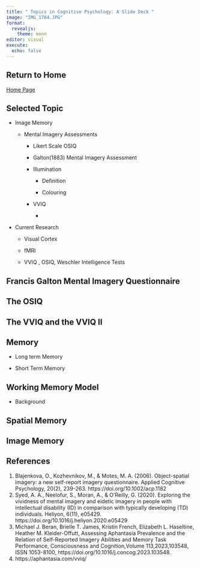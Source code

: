 ```yaml
---
title: " Topics in Cognitive Psychology: A Slide Deck "
image: "IMG_1784.JPG"
format: 
  revealjs:
    theme: moon
editor: visual
execute: 
  echo: false
---
```



## Return to Home
[Home Page](https://miller-c-r.github.io/deuxieme_cognition_experiements/)

## Selected Topic

-   Image Memory

    -   Mental Imagery Assessments

        -   Likert Scale OSIQ

        -   Galton(1883) Mental Imagery Assessment

        -   Illumination

            -   Definition

            -   Colouring

        -   VVIQ

            -   

-   Current Research

    -   Visual Cortex

    -   fMRI

    -   VVIQ , OSIQ, Weschler Intelligence Tests

## Francis Galton Mental Imagery Questionnaire

## The OSIQ

## The VVIQ and the VVIQ II

## Memory

-   Long term Memory

-   Short Term Memory

## Working Memory Model

-   Background

## Spatial Memory

## Image Memory

## References

1.  Blajenkova, O., Kozhevnikov, M., & Motes, M. A. (2006). Object-spatial imagery: a new self-report imagery questionnaire. Applied Cognitive Psychology, 20(2), 239-263. https://doi.org/10.1002/acp.1182
2.  Syed, A. A., Neelofur, S., Moran, A., & O'Reilly, G. (2020). Exploring the vividness of mental imagery and eidetic imagery in people with intellectual disability (ID) in comparison with typically developing (TD) individuals. Heliyon, 6(11), e05429. https://doi.org/10.1016/j.heliyon.2020.e05429
3.  Michael J. Beran, Brielle T. James, Kristin French, Elizabeth L. Haseltine, Heather M. Kleider-Offutt, Assessing Aphantasia Prevalence and the Relation of Self-Reported Imagery Abilities and Memory Task Performance, Consciousness and Cognition,Volume 113,2023,103548, ISSN 1053-8100, https://doi.org/10.1016/j.concog.2023.103548.
4.  https://aphantasia.com/vviq/
